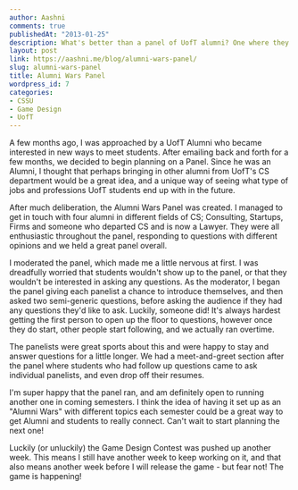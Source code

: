 ```yaml
---
author: Aashni
comments: true
publishedAt: "2013-01-25"
description: What's better than a panel of UofT alumni? One where they all took different paths!
layout: post
link: https://aashni.me/blog/alumni-wars-panel/
slug: alumni-wars-panel
title: Alumni Wars Panel
wordpress_id: 7
categories:
- CSSU
- Game Design
- UofT
---
```


A few months ago, I was approached by a UofT Alumni who became interested in new ways to meet students. After emailing back and forth for a few months, we decided to begin planning on a Panel. Since he was an Alumni, I thought that perhaps bringing in other alumni from UofT's CS department would be a great idea, and a unique way of seeing what type of jobs and professions UofT students end up with in the future.

After much deliberation, the Alumni Wars Panel was created. I managed to get in touch with four alumni in different fields of CS; Consulting, Startups, Firms and someone who departed CS and is now a Lawyer. They were all enthusiastic throughout the panel, responding to questions with different opinions and we held a great panel overall. 

I moderated the panel, which made me a little nervous at first. I was dreadfully worried that students wouldn't show up to the panel, or that they wouldn't be interested in asking any questions. As the moderator, I began the panel giving each panelist a chance to introduce themselves, and then asked two semi-generic questions, before asking the audience if they had any questions they'd like to ask. Luckily, someone did! It's always hardest getting the first person to open up the floor to questions, however once they do start, other people start following, and we actually ran overtime.

The panelists were great sports about this and were happy to stay and answer questions for a little longer. We had a meet-and-greet section after the panel where students who had follow up questions came to ask individual panelists, and even drop off their resumes.

I'm super happy that the panel ran, and am definitely open to running another one in coming semesters. I think the idea of having it set up as an "Alumni Wars" with different topics each semester could be a great way to get Alumni and students to really connect. Can't wait to start planning the next one!

Luckily (or unluckily) the Game Design Contest was pushed up another week. This means I still have another week to keep working on it, and that also means another week before I will release the game - but fear not! The game is happening!
